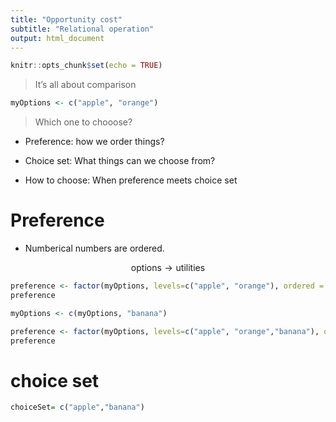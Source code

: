 ```yaml
---
title: "Opportunity cost"
subtitle: "Relational operation"
output: html_document
---
```


```r
knitr::opts_chunk$set(echo = TRUE)
```

> It's all about comparison

```r
myOptions <- c("apple", "orange")
```

> Which one to chooose?

  * Preference: how we order things?
  
  * Choice set: What things can we choose from? 
  
  * How to choose: When preference meets choice set

# Preference

  * Numberical numbers are ordered.
  


$$\mbox{options} \rightarrow \mbox{utilities}$$

```r
preference <- factor(myOptions, levels=c("apple", "orange"), ordered = T)
preference
```

```r
myOptions <- c(myOptions, "banana")
```

```r
preference <- factor(myOptions, levels=c("apple", "orange","banana"), ordered=T)
preference
```
# choice set

```r
choiceSet= c("apple","banana")
```

